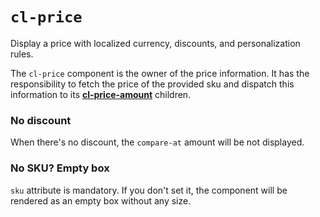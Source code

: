 
<Meta
  title={meta.title}
  argTypes={meta.argTypes}
/>

# `cl-price`

Display a price with localized currency, discounts, and personalization rules.

The `cl-price` component is the owner of the price information.
It has the responsibility to fetch the price of the provided sku and dispatch this information to its [**cl-price-amount**](?path=/docs/components-price-cl-price-amount--basic) children.

<Canvas withSource="open">
  <Story story={Basic} name="Basic" />
</Canvas>

<ArgsTable story="Basic" />

### No discount

When there's no discount, the `compare-at` amount will be not displayed.

<Canvas withSource="open">
  <Story story={NoDiscount} name="No Discount" />
</Canvas>

### No SKU? Empty box

`sku` attribute is mandatory. If you don't set it, the component will be rendered as an empty box without any size.

<Canvas withSource="open">
  <Story story={WithoutAttributes} name="Without Attributes" />
</Canvas>

